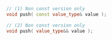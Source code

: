 ```cpp
// (1) Non const version only
void push( const value_type& value );

// (2) Non const version only
void push( value_type&& value );
```
